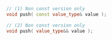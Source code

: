 ```cpp
// (1) Non const version only
void push( const value_type& value );

// (2) Non const version only
void push( value_type&& value );
```
